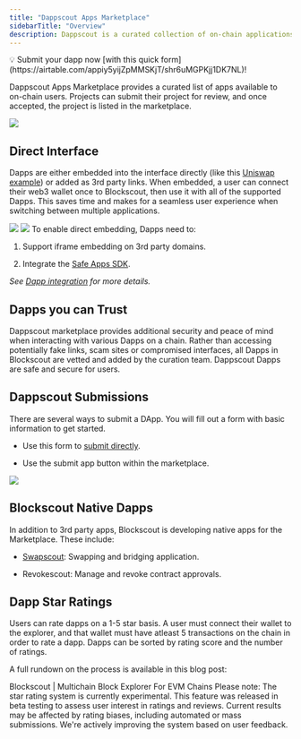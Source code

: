 ```yaml
---
title: "Dappscout Apps Marketplace"
sidebarTitle: "Overview"
description: Dappscout is a curated collection of on-chain applications
---
```


<Check>
💡 Submit your dapp now [with this quick form](https://airtable.com/appiy5yijZpMMSKjT/shr6uMGPKjj1DK7NL)!

</Check>

Dappscout Apps Marketplace provides a curated list of apps available to on-chain users. Projects can submit their project for review, and once accepted, the project is listed in the marketplace.

<Frame caption="">
  <img src="/images/00c11b7f-image.jpeg" />
</Frame>

## Direct Interface

Dapps are either embedded into the interface directly (like this [Uniswap example](https://optimism.blockscout.com/apps/uniswap)) or added as 3rd party links. When embedded, a user can connect their web3 wallet once to Blockscout, then use it with all of the supported Dapps. This saves time and makes for a seamless user experience when switching between multiple applications.

<Frame caption="Press the Connect wallet button to connect your web3 wallet using WalletConnect or MetaMask.">
  <img src="/images/18808513-image.jpeg" />
</Frame>

<Frame caption="Wallet is connected and ready to use in DAppscout.">
  <img src="/images/87ff7479-image.jpeg" />
</Frame>

<Info>
To enable direct embedding, Dapps need to:

1. Support iframe embedding on 3rd party domains.

2. Integrate the [Safe Apps SDK](https://docs.safe.global/apps-sdk-overview).

*See *[*Dapp integration*](/using-blockscout/blockscout-apps/dapp-integration)* for more details.*

</Info>

## Dapps you can Trust

Dappscout marketplace provides additional security and peace of mind when interacting with various Dapps on a chain. Rather than accessing potentially fake links, scam sites or compromised interfaces, all Dapps in Blockscout are vetted and added by the curation team. Dappscout Dapps are safe and secure for users.

## Dappscout Submissions

There are several ways to submit a DApp. You will fill out a form with basic information to get started.

* Use this form to [submit directly](https://airtable.com/appiy5yijZpMMSKjT/shr6uMGPKjj1DK7NL).

* Use the submit app button within the marketplace.

<Frame caption="">
  <img src="/images/4ad90b4a-image.jpeg" />
</Frame>

## Blockscout Native Dapps

In addition to 3rd party apps, Blockscout is developing native apps for the Marketplace. These include:

* [Swapscout](/using-blockscout/swapscout): Swapping and bridging application.

* Revokescout: Manage and revoke contract approvals.

## Dapp Star Ratings

Users can rate dapps on a 1-5 star basis. A user must connect their wallet to the explorer, and that wallet must have atleast 5 transactions on the chain in order to rate a dapp. Dapps can be sorted by rating score and the number of ratings.

A full rundown on the process is available in this blog post:

<Card title="Rate dapps with Blockscout" href="https://www.blog.blockscout.com/star-ratings-come-to-dappscout/">
Blockscout | Multichain Block Explorer For EVM Chains
</Card>

<Info>
Please note: The star rating system is currently experimental. This feature was released in beta testing to assess user interest in ratings and reviews. Current results may be affected by rating biases, including automated or mass submissions. We're actively improving the system based on user feedback.

</Info>


